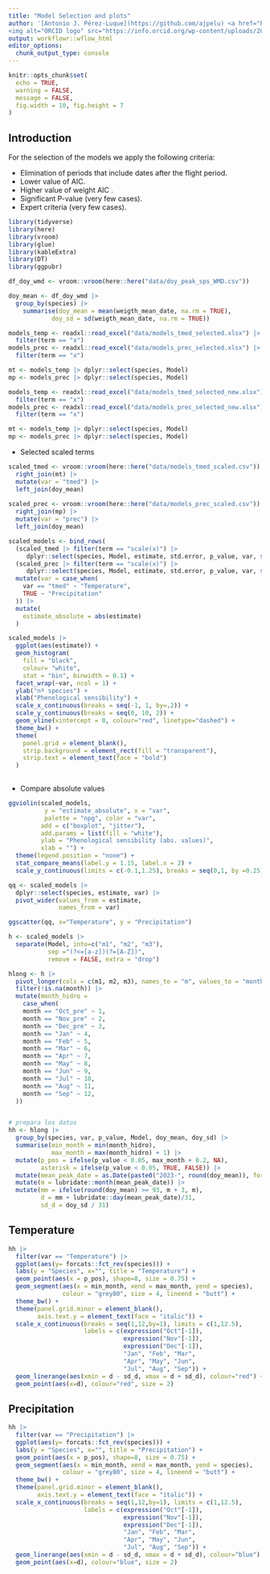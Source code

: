 ```yaml
---
title: "Model Selection and plots"
author: '[Antonio J. Pérez-Luque](https://github.com/ajpelu) <a href="https://orcid.org/0000-0002-1747-0469" target="orcid.widget">
<img alt="ORCID logo" src="https://info.orcid.org/wp-content/uploads/2019/11/orcid_16x16.png" width="16" height="16" /></a>'
output: workflowr::wflow_html
editor_options:
  chunk_output_type: console
---
```


```r
knitr::opts_chunk$set(
  echo = TRUE,
  warning = FALSE,
  message = FALSE,
  fig.width = 10, fig.height = 7
)
```


## Introduction

For the selection of the models we apply the following criteria: 

- Elimination of periods that include dates after the flight period.
- Lower value of AIC.
- Higher value of weight AIC .
- Significant P-value (very few cases).
- Expert criteria (very few cases).

```r
library(tidyverse)
library(here)
library(vroom)
library(glue)
library(kableExtra)
library(DT)
library(ggpubr)
```


```r
df_doy_wmd <- vroom::vroom(here::here("data/doy_peak_sps_WMD.csv"))

doy_mean <- df_doy_wmd |> 
  group_by(species) |> 
    summarise(doy_mean = mean(weigth_mean_date, na.rm = TRUE),
            doy_sd = sd(weigth_mean_date, na.rm = TRUE)) 
```



```r
models_temp <- readxl::read_excel("data/models_tmed_selected.xlsx") |> 
  filter(term == "x") 
models_prec <- readxl::read_excel("data/models_prec_selected.xlsx") |> 
  filter(term == "x") 

mt <- models_temp |> dplyr::select(species, Model)
mp <- models_prec |> dplyr::select(species, Model)
```


```r
models_temp <- readxl::read_excel("data/models_tmed_selected_new.xlsx") |> 
  filter(term == "x") 
models_prec <- readxl::read_excel("data/models_prec_selected_new.xlsx") |> 
  filter(term == "x") 

mt <- models_temp |> dplyr::select(species, Model)
mp <- models_prec |> dplyr::select(species, Model)
```




- Selected scaled terms 

```r
scaled_tmed <- vroom::vroom(here::here("data/models_tmed_scaled.csv")) |> 
  right_join(mt) |> 
  mutate(var = "tmed") |> 
  left_join(doy_mean)
  
scaled_prec <- vroom::vroom(here::here("data/models_prec_scaled.csv")) |> 
  right_join(mp) |> 
  mutate(var = "prec") |> 
  left_join(doy_mean)

scaled_models <- bind_rows(
  (scaled_tmed |> filter(term == "scale(x)") |> 
     dplyr::select(species, Model, estimate, std.error, p_value, var, starts_with("doy_"))), 
  (scaled_prec |> filter(term == "scale(x)") |> 
     dplyr::select(species, Model, estimate, std.error, p_value, var, starts_with("doy_")))) |> 
  mutate(var = case_when(
    var == "tmed" ~ "Temperature", 
    TRUE ~ "Precipitation"
  )) |> 
  mutate(
    estimate_absolute = abs(estimate)
  )
```


```r
scaled_models |> 
  ggplot(aes(estimate)) + 
  geom_histogram(
    fill = "black", 
    colour= "white", 
    stat = "bin", binwidth = 0.1) + 
  facet_wrap(~var, ncol = 1) +
  ylab("nº species") + 
  xlab("Phenological sensibility") + 
  scale_x_continuous(breaks = seq(-1, 1, by=.2)) + 
  scale_y_continuous(breaks = seq(0, 10, 2)) + 
  geom_vline(xintercept = 0, colour="red", linetype="dashed") +
  theme_bw() +
  theme(
    panel.grid = element_blank(), 
    strip.background = element_rect(fill = "transparent"), 
    strip.text = element_text(face = "bold")
  )
  
```


- Compare absolute values 

```r
ggviolin(scaled_models, 
          y = "estimate_absolute", x = "var", 
          palette = "npg", color = "var", 
         add = c("boxplot", "jitter"), 
         add.params = list(fill = "white"), 
         ylab = "Phenological sensibility (abs. values)", 
         xlab = "") +
  theme(legend.position = "none") + 
  stat_compare_means(label.y = 1.15, label.x = 2) +
  scale_y_continuous(limits = c(-0.1,1.25), breaks = seq(0,1, by =0.25)) 
```


```r
qq <- scaled_models |> 
  dplyr::select(species, estimate, var) |> 
  pivot_wider(values_from = estimate, 
              names_from = var)

ggscatter(qq, x="Temperature", y = "Precipitation")
```


```r
h <- scaled_models |> 
  separate(Model, into=c("m1", "m2", "m3"), 
           sep ="(?<=[a-z])(?=[A-Z])", 
           remove = FALSE, extra = "drop")

```


```r
hlong <- h |> 
  pivot_longer(cols = c(m1, m2, m3), names_to = "m", values_to = "month") |> 
  filter(!is.na(month)) |> 
  mutate(month_hidro = 
    case_when(
    month == "Oct_pre" ~ 1, 
    month == "Nov_pre" ~ 2, 
    month == "Dec_pre" ~ 3,
    month == "Jan" ~ 4,
    month == "Feb" ~ 5,
    month == "Mar" ~ 6,
    month == "Apr" ~ 7, 
    month == "May" ~ 8,
    month == "Jun" ~ 9,
    month == "Jul" ~ 10,
    month == "Aug" ~ 11,
    month == "Sep" ~ 12,
  )) 


# prepara los datos 
hh <- hlong |> 
  group_by(species, var, p_value, Model, doy_mean, doy_sd) |> 
  summarise(min_month = min(month_hidro), 
            max_month = max(month_hidro) + 1) |> 
  mutate(p_pos = ifelse(p_value < 0.05, max_month + 0.2, NA), 
         asterisk = ifelse(p_value < 0.05, TRUE, FALSE)) |> 
  mutate(mean_peak_date = as.Date(paste0("2023-", round(doy_mean)), format = "%Y-%j")) |> 
  mutate(m = lubridate::month(mean_peak_date)) |> 
  mutate(mm = ifelse(round(doy_mean) >= 93, m + 3, m), 
         d = mm + lubridate::day(mean_peak_date)/31,
         sd_d = doy_sd / 31)
```


## Temperature
```r
hh |> 
  filter(var == "Temperature") |> 
  ggplot(aes(y= forcats::fct_rev(species))) +
  labs(y = "Species", x="", title = "Temperature") +
  geom_point(aes(x = p_pos), shape=8, size = 0.75) +
  geom_segment(aes(x = min_month, xend = max_month, yend = species), 
               colour = "grey80", size = 4, lineend = "butt") +
  theme_bw() +
  theme(panel.grid.minor = element_blank(), 
        axis.text.y = element_text(face = "italic")) + 
  scale_x_continuous(breaks = seq(1,12,by=1), limits = c(1,12.5), 
                     labels = c(expression("Oct"[-1]), 
                                expression("Nov"[-1]),
                                expression("Dec"[-1]),
                                "Jan", "Feb", "Mar",
                                "Apr", "May", "Jun",
                                "Jul", "Aug", "Sep")) +
  geom_linerange(aes(xmin = d - sd_d, xmax = d + sd_d), colour="red") +
  geom_point(aes(x=d), colour="red", size = 2)

```

## Precipitation

```r
hh |> 
  filter(var == "Precipitation") |> 
  ggplot(aes(y= forcats::fct_rev(species))) +
  labs(y = "Species", x="", title = "Precipitation") +
  geom_point(aes(x = p_pos), shape=8, size = 0.75) +
  geom_segment(aes(x = min_month, xend = max_month, yend = species), 
               colour = "grey80", size = 4, lineend = "butt") +
  theme_bw() +
  theme(panel.grid.minor = element_blank(),
        axis.text.y = element_text(face = "italic")) + 
  scale_x_continuous(breaks = seq(1,12,by=1), limits = c(1,12.5), 
                     labels = c(expression("Oct"[-1]), 
                                expression("Nov"[-1]),
                                expression("Dec"[-1]),
                                "Jan", "Feb", "Mar",
                                "Apr", "May", "Jun",
                                "Jul", "Aug", "Sep")) +
  geom_linerange(aes(xmin = d - sd_d, xmax = d + sd_d), colour="blue") +
  geom_point(aes(x=d), colour="blue", size = 2)
```

  
 

